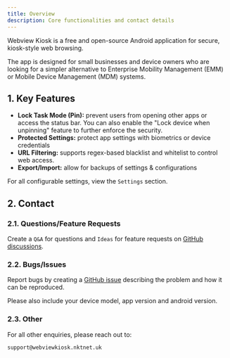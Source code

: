 ```yaml
---
title: Overview
description: Core functionalities and contact details
---
```


Webview Kiosk is a free and open-source Android application for secure,
kiosk-style web browsing.

The app is designed for small businesses and device owners who are looking for
a simpler alternative to Enterprise Mobility Management (EMM) or Mobile Device
Management (MDM) systems.

## 1. Key Features

- **Lock Task Mode (Pin):** prevent users from opening other apps or access the
  status bar. You can also enable the "Lock device when unpinning" feature to
  further enforce the security.
- **Protected Settings:** protect app settings with biometrics or device credentials
- **URL Filtering:** supports regex-based blacklist and whitelist to control web access.
- **Export/Import:** allow for backups of settings & configurations

For all configurable settings, view the `Settings` section.

## 2. Contact

### 2.1. Questions/Feature Requests

Create a `Q&A` for questions and `Ideas` for feature requests on
[GitHub discussions](https://github.com/nktnet1/webview-kiosk/discussions).

### 2.2. Bugs/Issues

Report bugs by creating a [GitHub issue](https://github.com/nktnet1/webview-kiosk/issues)
describing the problem and how it can be reproduced.

Please also include your device model, app version and android version.

### 2.3. Other

For all other enquiries, please reach out to:

```
support@webviewkiosk.nktnet.uk
```
